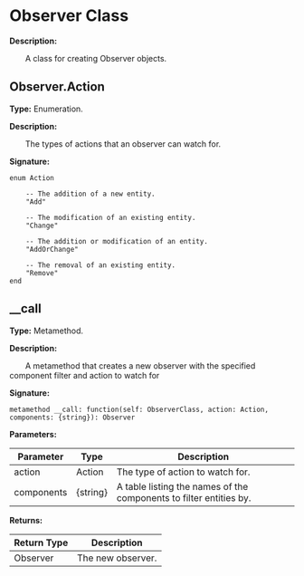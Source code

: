 
# Observer Class

**Description:**

&emsp;&emsp;A class for creating Observer objects.

## Observer.Action

**Type:** Enumeration.

**Description:**

&emsp;&emsp;The types of actions that an observer can watch for.

**Signature:**
```tl
enum Action

	-- The addition of a new entity.
	"Add"

	-- The modification of an existing entity.
	"Change"

	-- The addition or modification of an entity.
	"AddOrChange"

	-- The removal of an existing entity.
	"Remove"
end
```

## __call

**Type:** Metamethod.

**Description:**

&emsp;&emsp;A metamethod that creates a new observer with the specified component filter and action to watch for

**Signature:**
```tl
metamethod __call: function(self: ObserverClass, action: Action, components: {string}): Observer
```

**Parameters:**

| Parameter | Type | Description |
| --- | --- | --- |
| action | Action | The type of action to watch for. |
| components | {string} | A table listing the names of the components to filter entities by. |

**Returns:**

| Return Type | Description |
| --- | --- |
| Observer | The new observer. |